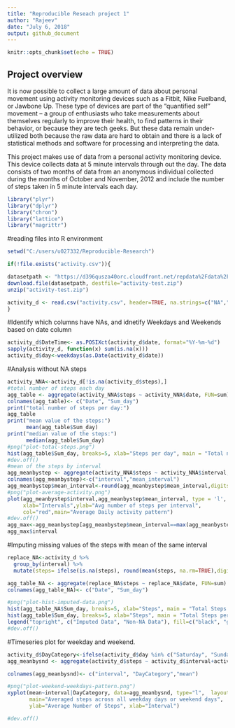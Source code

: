 ```yaml
---
title: "Reproducible Reseach project 1"
author: "Rajeev"
date: "July 6, 2018"
output: github_document
---
```


```r
knitr::opts_chunk$set(echo = TRUE)
```

## Project overview
It is now possible to collect a large amount of data about personal movement using activity monitoring devices such as a Fitbit, Nike Fuelband, or Jawbone Up. These type of devices are part of the "quantified self" movement -- a group of enthusiasts who take measurements about themselves regularly to improve their health, to find patterns in their behavior, or because they are tech geeks. But these data remain under-utilized both because the raw data are hard to obtain and there is a lack of statistical methods and software for processing and interpreting the data.

This project makes use of data from a personal activity monitoring device. This device collects data at 5 minute intervals through out the day. The data consists of two months of data from an anonymous individual collected during the months of October and November, 2012 and include the number of steps taken in 5 minute intervals each day.

```r
library("plyr")
library("dplyr")
library("chron")
library("lattice")
library("magrittr")
```

#reading files into R environment
```r
setwd("C:/users/u027332/Reproducible-Research")

if(!file.exists("activity.csv")){

datasetpath <- "https://d396qusza40orc.cloudfront.net/repdata%2Fdata%2Factivity.zip"
download.file(datasetpath, destfile="activity-test.zip")
unzip("activity-test.zip")

activity_d <- read.csv("activity.csv", header=TRUE, na.strings=c("NA","#DIV/0!",""))
}
```

#Identify which columns have NAs, and idnetify Weekdays and Weekends based on date column
```r
activity_d$DateTime<- as.POSIXct(activity_d$date, format="%Y-%m-%d")
sapply(activity_d, function(x) sum(is.na(x)))
activity_d$day<-weekdays(as.Date(activity_d$date))
```

#Analysis without NA steps
```r
activity_NNA<-activity_d[!is.na(activity_d$steps),]
#total number of steps each day
agg_table <- aggregate(activity_NNA$steps ~ activity_NNA$date, FUN=sum)
colnames(agg_table)<- c("Date", "Sum_day")
print("total number of steps per day:")
agg_table
print("mean value of the steps:")
      mean(agg_table$Sum_day)
print("median value of the steps:")
      median(agg_table$Sum_day)
#png("plot-total-steps.png")
hist(agg_table$Sum_day, breaks=5, xlab="Steps per day", main = "Total number of steps per day")
#dev.off()
#mean of the steps by interval
agg_meanbystep <- aggregate(activity_NNA$steps ~ activity_NNA$interval, FUN=mean)
colnames(agg_meanbystep)<-c("interval","mean_interval")
agg_meanbystep$mean_interval<-round(agg_meanbystep$mean_interval,digits=2)
#png("plot-average-activity.png")
plot(agg_meanbystep$interval,agg_meanbystep$mean_interval, type = 'l',
     xlab="Intervals",ylab="Avg number of steps per interval", 
     col="red",main="Average Daily activity pattern")
#dev.off()
agg_max<-agg_meanbystep[agg_meanbystep$mean_interval==max(agg_meanbystep$mean_interval),]
agg_max$interval

```

#Imputing missing values of the steps with mean of the same interval
```r
replace_NA<-activity_d %>% 
  group_by(interval) %>% 
  mutate(steps= ifelse(is.na(steps), round(mean(steps, na.rm=TRUE),digits = 0), steps))

agg_table_NA <- aggregate(replace_NA$steps ~ replace_NA$date, FUN=sum)
colnames(agg_table_NA)<- c("Date", "Sum_day")

#png("plot-hist-imputed-data.png")
hist(agg_table_NA$Sum_day, breaks=5, xlab="Steps", main = "Total Steps per Day with NAs Fixed", col="Black")
hist(agg_table$Sum_day, breaks=5, xlab="Steps", main = "Total Steps per Day with NAs Fixed", col="Grey", add=T)
legend("topright", c("Imputed Data", "Non-NA Data"), fill=c("black", "grey") )
#dev.off()
```

#Timeseries plot for weekday and weekend.

```r
activity_d$DayCategory<-ifelse(activity_d$day %in% c("Saturday", "Sunday"), "Weekend", "Weekday")
agg_meanbysnd <- aggregate(activity_d$steps ~ activity_d$interval+activity_d$DayCategory, FUN=mean)

colnames(agg_meanbysnd)<- c("interval", "DayCategory","mean")

#png("plot-weekend-weekdays-pattern.png")
xyplot(mean~interval|DayCategory, data=agg_meanbysnd, type="l",  layout = c(1,2),
       main="Averaged steps across all weekday days or weekend days", 
       ylab="Average Number of Steps", xlab="Interval")

#dev.off()
```

